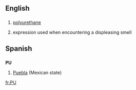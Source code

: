 {{see|pu|Pu|pū|P U}}

==English==
==={{initialism}}===
{{en-noun|-}}
# {{organic compound}} [[polyurethane]]
# {{slang}} expression used when encountering a displeasing smell

==Spanish==

==={{abbreviation|Spanish}}===
'''PU'''

# [[Puebla]] (Mexican state)

[[fr:PU]]